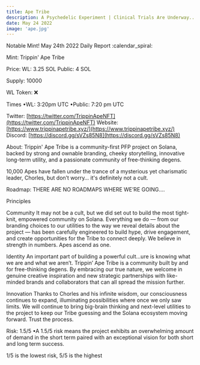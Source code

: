 ```yaml
---
title: Ape Tribe
description: A Psychedelic Experiment | Clinical Trials Are Underway..
date: May 24 2022
image: 'ape.jpg'
---
```





Notable Mint!
May 24th 2022 Daily Report :calendar_spiral:

Mint:
Trippin' Ape Tribe

Price:
WL: 3.25 SOL
Public: 4 SOL

Supply: 10000

WL Token: :x:

Times
•WL: 3:20pm UTC
•Public: 7:20 pm UTC

Twitter: [https://twitter.com/TrippinApeNFT](https://twitter.com/TrippinApeNFT)
Website: [https://www.trippinapetribe.xyz/](https://www.trippinapetribe.xyz/)
Discord: [https://discord.gg/sVZs85N8](https://discord.gg/sVZs85N8)

About:
Trippin' Ape Tribe is a community-first PFP project on Solana, backed by strong and ownable branding, cheeky storytelling, innovative long-term utility, and a passionate community of free-thinking degens.

10,000 Apes have fallen under the trance of a mysterious yet charismatic leader, Chorles, but don’t worry… it's definitely not a cult.

Roadmap:
THERE ARE NO ROADMAPS WHERE WE’RE GOING....


Principles

Community
It may not be a cult, but we did set out to build the most tight-knit, empowered community on Solana. Everything we do — from our branding choices to our utilities to the way we reveal details about the project — has been carefully engineered to build hype, drive engagement, and create opportunities for the Tribe to connect deeply. We believe in strength in numbers. Apes ascend as one.

Identity
An important part of building a powerful cult…ure is knowing what we are and what we aren’t. Trippin’ Ape Tribe is a community built by and for free-thinking degens. By embracing our true nature, we welcome in genuine creative inspiration and new strategic partnerships with like-minded brands and collaborators that can all spread the mission further.

Innovation
Thanks to Chorles and his infinite wisdom, our consciousness continues to expand, illuminating possibilities where once we only saw limits. We will continue to bring big-brain thinking and next-level utilities to the project to keep our Tribe guessing and the Solana ecosystem moving forward. Trust the process.

Risk: 1.5/5
•A 1.5/5 risk means the project exhibits an overwhelming amount of demand in the short term paired with an exceptional vision for both short and long term success.

1/5 is the lowest risk, 5/5 is the highest
